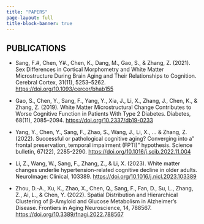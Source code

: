 ```yaml
---
title: "PAPERS"
page-layout: full
title-block-banner: true
---
```


## PUBLICATIONS

- Sang, F.#, Chen, Y#., Chen, K., Dang, M., Gao, S., & Zhang, Z. (2021). Sex Differences in Cortical Morphometry and White Matter Microstructure During Brain Aging and Their Relationships to Cognition. Cerebral Cortex, 31(11), 5253–5262. [https://doi.org/10.1093/cercor/bhab155](https://doi.org/10.1093/cercor/bhab155)

- Gao, S., Chen, Y., Sang, F., Yang, Y., Xia, J., Li, X., Zhang, J., Chen, K., & Zhang, Z. (2019). White Matter Microstructural Change Contributes to Worse Cognitive Function in Patients With Type 2 Diabetes. Diabetes, 68(11), 2085–2094. [https://doi.org/10.2337/db19-0233](https://doi.org/10.2337/db19-0233)

- Yang, Y., Chen, Y., Sang, F., Zhao, S., Wang, J., Li, X., ... & Zhang, Z. (2022). Successful or pathological cognitive aging? Converging into a" frontal preservation, temporal impairment (FPTI)" hypothesis. Science bulletin, 67(22), 2285-2290. [https://doi.org/10.1016/j.scib.2022.11.004](https://doi.org/10.1016/j.scib.2022.11.004)

- Li, Z., Wang, W., Sang, F., Zhang, Z., & Li, X. (2023). White matter changes underlie hypertension-related cognitive decline in older adults. NeuroImage: Clinical, 103389.
 [https://doi.org/10.1016/j.nicl.2023.103389](https://doi.org/10.1016/j.nicl.2023.103389)

- Zhou, D.-A., Xu, K., Zhao, X., Chen, Q., Sang, F., Fan, D., Su, L., Zhang, Z., Ai, L., & Chen, Y. (2022). Spatial Distribution and Hierarchical Clustering of β-Amyloid and Glucose Metabolism in Alzheimer’s Disease. Frontiers in Aging Neuroscience, 14, 788567. [https://doi.org/10.3389/fnagi.2022.788567](https://doi.org/10.3389/fnagi.2022.788567)
